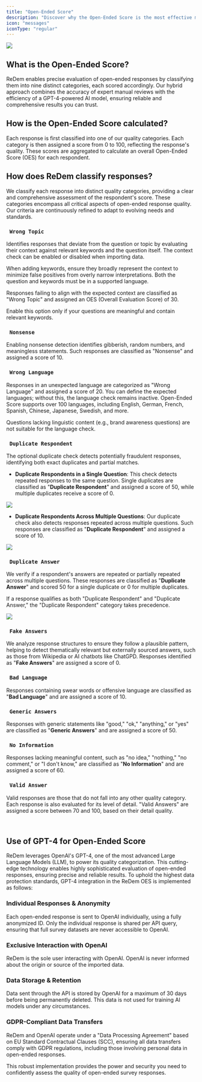 ```yaml
---
title: "Open-Ended Score"
description: "Discover why the Open-Ended Score is the most effective method for detecting poor data quality."
icon: "messages"
iconType: "regular"
---
```


![](</images/Open-Ended-Responses Evaluation Example.png>)

## What is the Open-Ended Score?

ReDem enables precise evaluation of open-ended responses by classifying them into nine distinct categories, each scored accordingly. Our hybrid approach combines the accuracy of expert manual reviews with the efficiency of a GPT-4-powered AI model, ensuring reliable and comprehensive results you can trust.

## How is the Open-Ended Score calculated?

Each response is first classified into one of our quality categories. Each category is then assigned a score from 0 to 100, reflecting the response's quality. These scores are aggregated to calculate an overall Open-Ended Score (OES) for each respondent.

## How does ReDem classify responses?

We classify each response into distinct quality categories, providing a clear and comprehensive assessment of the respondent's score. These categories encompass all critical aspects of open-ended response quality. Our criteria are continuously refined to adapt to evolving needs and standards.

### `  Wrong Topic  `

Identifies responses that deviate from the question or topic by evaluating their context against relevant keywords and the question itself. The context check can be enabled or disabled when importing data.

When adding keywords, ensure they broadly represent the context to minimize false positives from overly narrow interpretations. Both the question and keywords must be in a supported language.

Responses failing to align with the expected context are classified as "Wrong Topic" and assigned an OES (Overall Evaluation Score) of 30.

Enable this option only if your questions are meaningful and contain relevant keywords.

### `  Nonsense  `

Enabling nonsense detection identifies gibberish, random numbers, and meaningless statements. Such responses are classified as "Nonsense" and assigned a score of 10.

### `  Wrong Language  `

Responses in an unexpected language are categorized as "Wrong Language" and assigned a score of 20. You can define the expected languages; without this, the language check remains inactive. Open-Ended Score supports over 100 languages, including English, German, French, Spanish, Chinese, Japanese, Swedish, and more.

<Note> Questions lacking linguistic content (e.g., brand awareness questions) are not suitable for the language check.</Note>

### `  Duplicate Respondent  `

The optional duplicate check detects potentially fraudulent responses, identifying both exact duplicates and partial matches.

* **Duplicate Respondents in a Single Question**: This check detects repeated responses to the same question. Single duplicates are classified as "**Duplicate Respondent**" and assigned a score of 50, while multiple duplicates receive a score of 0.

![](</images/Duplicate Respondents in Single Question.png>)

* **Duplicate Respondents Across Multiple Questions**: Our duplicate check also detects responses repeated across multiple questions. Such responses are classified as "**Duplicate Respondent**" and assigned a score of 10.

![](</images/Duplicate Respondents in multiple questions.png>)

### `  Duplicate Answer  `

We verify if a respondent's answers are repeated or partially repeated across multiple questions. These responses are classified as "**Duplicate Answer**" and scored 50 for a single duplicate or 0 for multiple duplicates.

<Note> If a response qualifies as both "Duplicate Respondent" and "Duplicate Answer," the "Duplicate Respondent" category takes precedence.</Note>

![](</images/Duplicate Answer.png>)

### `  Fake Answers  `

We analyze response structures to ensure they follow a plausible pattern, helping to detect thematically relevant but externally sourced answers, such as those from Wikipedia or AI chatbots like ChatGPD. Responses identified as "**Fake Answers**" are assigned a score of 0.

### `  Bad Language  `

Responses containing swear words or offensive language are classified as "**Bad Language**" and are assigned a score of 10.

### `  Generic Answers  `

Responses with generic statements like "good," "ok," "anything," or "yes" are classified as "**Generic Answers**" and are assigned a score of 50.

### `  No Information  `

Responses lacking meaningful content, such as "no idea," "nothing," "no comment," or "I don't know," are classified as "**No Information**" and are assigned a score of 60.

### `  Valid Answer  `

Valid responses are those that do not fall into any other quality category. Each response is also evaluated for its level of detail. "Valid Answers" are assigned a score between 70 and 100, based on their detail quality.

<br />

## Use of GPT-4 for Open-Ended Score

ReDem leverages OpenAI's GPT-4, one of the most advanced Large Language Models (LLM), to power its quality categorization. This cutting-edge technology enables highly sophisticated evaluation of open-ended responses, ensuring precise and reliable results. To uphold the highest data protection standards, GPT-4 integration in the ReDem OES is implemented as follows:

### Individual Responses & Anonymity

Each open-ended response is sent to OpenAI individually, using a fully anonymized ID. Only the individual response is shared per API query, ensuring that full survey datasets are never accessible to OpenAI.

### Exclusive Interaction with OpenAI

ReDem is the sole user interacting with OpenAI. OpenAI is never informed about the origin or source of the imported data.

### Data Storage & Retention

Data sent through the API is stored by OpenAI for a maximum of 30 days before being permanently deleted. This data is not used for training AI models under any circumstances.

### GDPR-Compliant Data Transfers

ReDem and OpenAI operate under a "Data Processing Agreement" based on EU Standard Contractual Clauses (SCC), ensuring all data transfers comply with GDPR regulations, including those involving personal data in open-ended responses.

This robust implementation provides the power and security you need to confidently assess the quality of open-ended survey responses.